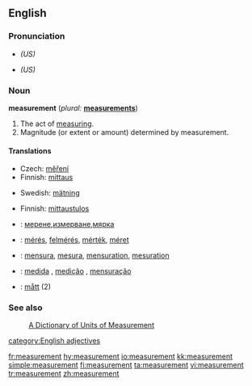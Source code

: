 ==English==

===Pronunciation===
*{{IPA|/ˈmɛʒərmənt/}} ''(US)''
*{{SAMPA|/"mEZ@rm@nt/}} ''(US)''

===Noun===
'''measurement'''  (''plural:'' '''[[measurements]]''')
# The act of [[measure|measuring]].
# Magnitude (or extent or amount) determined by measurement.

====Translations====
{{trans-top|act of measuring}}
*Czech: [[měření]] {{n}}
*Finnish: [[mittaus]]
{{trans-mid}}
*Swedish: [[mätning]] {{c}}
{{trans-bottom}}

{{trans-top|magnitude determined by measuring}}
*Finnish: [[mittaustulos]]
{{trans-mid}}
{{trans-bottom}}

{{checktrans}}
*{{ttbc|Bulgarian}}: [[мерене]],[[измерване]],[[мярка]]
*{{ttbc|Hungarian}}: [[mérés]], [[felmérés]], [[mérték]], [[méret]]
*{{ttbc|Interlingua}}: [[mensura]], [[mesura]], [[mensuration]], [[mesuration]]
*{{ttbc|Portuguese}}: [[medida]] {{f}}, [[medição]] {{f}}, [[mensuração]] {{f}}
*{{ttbc|Swedish}}: [[mått]] (2)

===See also===
: [http://www.unc.edu/~rowlett/units/  A Dictionary of Units of Measurement]
[[category:English adjectives]]

[[fr:measurement]]
[[hy:measurement]]
[[io:measurement]]
[[kk:measurement]]
[[simple:measurement]]
[[fi:measurement]]
[[ta:measurement]]
[[vi:measurement]]
[[tr:measurement]]
[[zh:measurement]]